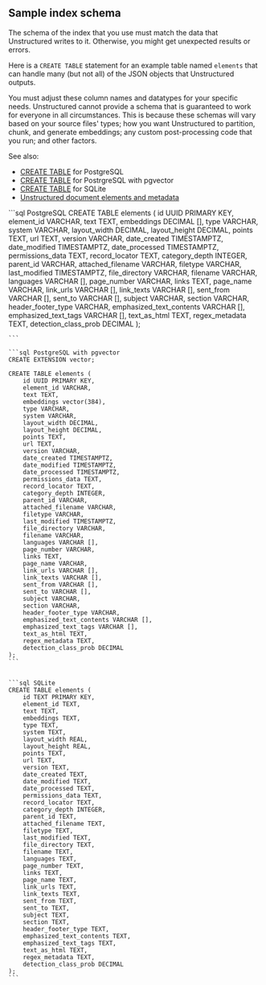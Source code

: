 ## Sample index schema

The schema of the index that you use must match the data that Unstructured writes to it. Otherwise, you might get unexpected results or errors.

Here is a `CREATE TABLE` statement for an example table named `elements` that can handle many (but not all) of the JSON objects that Unstructured outputs. 

You must adjust these column names and datatypes for your specific needs. 
Unstructured cannot provide a schema that is guaranteed to work for everyone in all circumstances. This is because these schemas will vary based on 
your source files' types; how you want Unstructured to partition, chunk, and generate embeddings; 
any custom post-processing code that you run; and other factors.

See also:

- [CREATE TABLE](https://www.postgresql.org/docs/current/sql-createtable.html) for PostgreSQL
- [CREATE TABLE](https://github.com/pgvector/pgvector) for PostrgreSQL with pgvector
- [CREATE TABLE](https://www.sqlite.org/lang_createtable.html) for SQLite
- [Unstructured document elements and metadata](/platform-api/partition-api/document-elements)

<CodeGroup>
    ```sql PostgreSQL
    CREATE TABLE elements (
        id UUID PRIMARY KEY,
        element_id VARCHAR,
        text TEXT,
        embeddings DECIMAL [],
        type VARCHAR,
        system VARCHAR,
        layout_width DECIMAL,
        layout_height DECIMAL,
        points TEXT,
        url TEXT,
        version VARCHAR,
        date_created TIMESTAMPTZ,
        date_modified TIMESTAMPTZ,
        date_processed TIMESTAMPTZ,
        permissions_data TEXT,
        record_locator TEXT,
        category_depth INTEGER,
        parent_id VARCHAR,
        attached_filename VARCHAR,
        filetype VARCHAR,
        last_modified TIMESTAMPTZ,
        file_directory VARCHAR,
        filename VARCHAR,
        languages VARCHAR [],
        page_number VARCHAR,
        links TEXT,
        page_name VARCHAR,
        link_urls VARCHAR [],
        link_texts VARCHAR [],
        sent_from VARCHAR [],
        sent_to VARCHAR [],
        subject VARCHAR,
        section VARCHAR,
        header_footer_type VARCHAR,
        emphasized_text_contents VARCHAR [],
        emphasized_text_tags VARCHAR [],
        text_as_html TEXT,
        regex_metadata TEXT,
        detection_class_prob DECIMAL
    );
    
    ```
    
    ```sql PostgreSQL with pgvector 
    CREATE EXTENSION vector;
    
    CREATE TABLE elements (
        id UUID PRIMARY KEY,
        element_id VARCHAR,
        text TEXT,
        embeddings vector(384),
        type VARCHAR,
        system VARCHAR,
        layout_width DECIMAL,
        layout_height DECIMAL,
        points TEXT,
        url TEXT,
        version VARCHAR,
        date_created TIMESTAMPTZ,
        date_modified TIMESTAMPTZ,
        date_processed TIMESTAMPTZ,
        permissions_data TEXT,
        record_locator TEXT,
        category_depth INTEGER,
        parent_id VARCHAR,
        attached_filename VARCHAR,
        filetype VARCHAR,
        last_modified TIMESTAMPTZ,
        file_directory VARCHAR,
        filename VARCHAR,
        languages VARCHAR [],
        page_number VARCHAR,
        links TEXT,
        page_name VARCHAR,
        link_urls VARCHAR [],
        link_texts VARCHAR [],
        sent_from VARCHAR [],
        sent_to VARCHAR [],
        subject VARCHAR,
        section VARCHAR,
        header_footer_type VARCHAR,
        emphasized_text_contents VARCHAR [],
        emphasized_text_tags VARCHAR [],
        text_as_html TEXT,
        regex_metadata TEXT,
        detection_class_prob DECIMAL
    );
    ```
    
    
    ```sql SQLite
    CREATE TABLE elements (
        id TEXT PRIMARY KEY,
        element_id TEXT,
        text TEXT,
        embeddings TEXT,
        type TEXT,
        system TEXT,
        layout_width REAL,
        layout_height REAL,
        points TEXT,
        url TEXT,
        version TEXT,
        date_created TEXT,
        date_modified TEXT,
        date_processed TEXT,
        permissions_data TEXT,
        record_locator TEXT,
        category_depth INTEGER,
        parent_id TEXT,
        attached_filename TEXT,
        filetype TEXT,
        last_modified TEXT,
        file_directory TEXT,
        filename TEXT,
        languages TEXT,
        page_number TEXT,
        links TEXT,
        page_name TEXT,
        link_urls TEXT,
        link_texts TEXT,
        sent_from TEXT,
        sent_to TEXT,
        subject TEXT,
        section TEXT,
        header_footer_type TEXT,
        emphasized_text_contents TEXT,
        emphasized_text_tags TEXT,
        text_as_html TEXT,
        regex_metadata TEXT,
        detection_class_prob DECIMAL
    );
    ```
</CodeGroup>